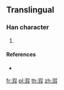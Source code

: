 ==Translingual==

===Han character===
{{Han char|rn=85|rad=水|as=09|sn=12|four=|canj=ERSE}}

# {{defn|Han|sort=水09}}

====References====
* {{Han ref|kx=0639.111|hdz=31689.051|uh=6E8A|ud=28298}}

[[fr:溊]]
[[pl:溊]]
[[th:溊]]
[[zh:溊]]